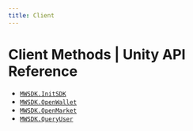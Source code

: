 ```yaml
---
title: Client
---
```


# Client Methods | Unity API Reference

- [`MWSDK.InitSDK`](/api-reference/unity/solana/client/InitSDK)
- [`MWSDK.OpenWallet`](/api-reference/unity/solana/client/OpenWallet)
- [`MWSDK.OpenMarket`](/api-reference/unity/solana/client/OpenMarket)
- [`MWSDK.QueryUser`](/api-reference/unity/solana/client/QueryUser)
